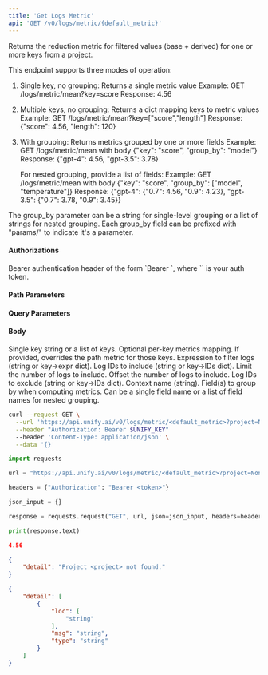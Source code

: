 ```yaml
---
title: 'Get Logs Metric'
api: 'GET /v0/logs/metric/{default_metric}'
---
```

Returns the reduction metric for filtered values (base + derived) for one or more keys from a project.

This endpoint supports three modes of operation:

1. Single key, no grouping: Returns a single metric value
   Example: GET /logs/metric/mean?key=score
   Response: 4.56

2. Multiple keys, no grouping: Returns a dict mapping keys to metric values
   Example: GET /logs/metric/mean?key=["score","length"]
   Response: {"score": 4.56, "length": 120}

3. With grouping: Returns metrics grouped by one or more fields
   Example: GET /logs/metric/mean with body {"key": "score", "group_by": "model"}
   Response: {"gpt-4": 4.56, "gpt-3.5": 3.78}

   For nested grouping, provide a list of fields:
   Example: GET /logs/metric/mean with body {"key": "score", "group_by": ["model", "temperature"]}
   Response: {"gpt-4": {"0.7": 4.56, "0.9": 4.23}, "gpt-3.5": {"0.7": 3.78, "0.9": 3.45}}

The group_by parameter can be a string for single-level grouping or a list of strings for
nested grouping. Each group_by field can be prefixed with "params/" to indicate it's a parameter.

#### Authorizations

<ParamField header="Authorization" type="string" required="true">
  Bearer authentication header of the form `Bearer <token>`, where `<token>` is your auth token.
</ParamField>

#### Path Parameters

<ParamField query="default_metric" type="string" required="true">

</ParamField>

#### Query Parameters

<ParamField query="project" type="string" required="true">

</ParamField>

#### Body

<ParamField body="key" type="string | array | null" >
Single key string or a list of keys.
</ParamField>

<ParamField body="metrics" type="object | null" >
Optional per-key metrics mapping. If provided, overrides the path metric for those keys.
</ParamField>

<ParamField body="filter_expr" type="string | object | null" >
Expression to filter logs (string or key->expr dict).
</ParamField>

<ParamField body="from_ids" type="string | object | null" >
Log IDs to include (string or key->IDs dict).
</ParamField>

<ParamField body="limit" type="integer | null" >
Limit the number of logs to include.
</ParamField>

<ParamField body="offset" type="integer | null" >
Offset the number of logs to include.
</ParamField>

<ParamField body="exclude_ids" type="string | object | null" >
Log IDs to exclude (string or key->IDs dict).
</ParamField>

<ParamField body="context" type="string | null" >
Context name (string).
</ParamField>

<ParamField body="group_by" type="string | array | null" >
Field(s) to group by when computing metrics. Can be a single field name or a list of field names for nested grouping.
</ParamField>

<RequestExample>

```bash cURL
curl --request GET \
  --url 'https://api.unify.ai/v0/logs/metric/<default_metric>?project=None' \
  --header "Authorization: Bearer $UNIFY_KEY"
  --header 'Content-Type: application/json' \
  --data '{}'
```

```python Python
import requests

url = "https://api.unify.ai/v0/logs/metric/<default_metric>?project=None"

headers = {"Authorization": "Bearer <token>"}

json_input = {}

response = requests.request("GET", url, json=json_input, headers=headers)

print(response.text)
```

</RequestExample>
<ResponseExample>

```json 200
4.56
```

```json 404
{
    "detail": "Project <project> not found."
}
```

```json 422
{
    "detail": [
        {
            "loc": [
                "string"
            ],
            "msg": "string",
            "type": "string"
        }
    ]
}
```

</ResponseExample>
